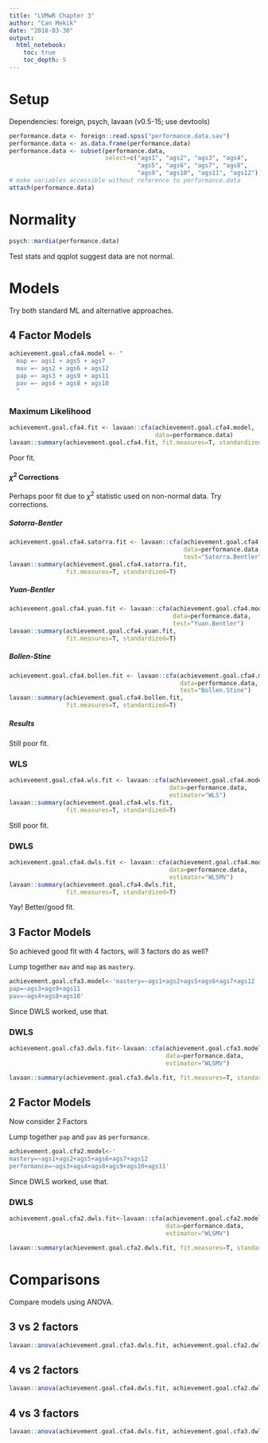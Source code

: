```yaml
---
title: "LVMwR Chapter 3"
author: "Can Mekik"
date: "2018-03-30"
output: 
  html_notebook:
    toc: true
    toc_depth: 5
---
```


# Setup

Dependencies: foreign, psych, lavaan (v0.5-15; use devtools)

```r
performance.data <- foreign::read.spss("performance.data.sav")
performance.data <- as.data.frame(performance.data)
performance.data <- subset(performance.data,
                           select=c("ags1", "ags2", "ags3", "ags4",
                                    "ags5", "ags6", "ags7", "ags8",
                                    "ags9", "ags10", "ags11", "ags12"))
# make variables accessible without reference to performance.data
attach(performance.data)
```

# Normality

```r
psych::mardia(performance.data)
```

Test stats and qqplot suggest data are not normal.

# Models

Try both standard ML and alternative approaches.

## 4 Factor Models

```r
achievement.goal.cfa4.model <- "
  map =~ ags1 + ags5 + ags7
  mav =~ ags2 + ags6 + ags12
  pap =~ ags3 + ags9 + ags11
  pav =~ ags4 + ags8 + ags10
  "
```


### Maximum Likelihood

```r
achievement.goal.cfa4.fit <- lavaan::cfa(achievement.goal.cfa4.model,
                                         data=performance.data)
lavaan::summary(achievement.goal.cfa4.fit, fit.measures=T, standardized=T)
```

Poor fit.

#### $\chi^2$ Corrections

Perhaps poor fit due to $\chi^2$ statistic used on non-normal data. Try corrections.

##### Satorra-Bentler

```r
achievement.goal.cfa4.satorra.fit <- lavaan::cfa(achievement.goal.cfa4.model,
                                                 data=performance.data,
                                                 test="Satorra.Bentler")
lavaan::summary(achievement.goal.cfa4.satorra.fit, 
                fit.measures=T, standardized=T)
```


##### Yuan-Bentler

```r
achievement.goal.cfa4.yuan.fit <- lavaan::cfa(achievement.goal.cfa4.model,
                                              data=performance.data,
                                              test="Yuan.Bentler")
lavaan::summary(achievement.goal.cfa4.yuan.fit, 
                fit.measures=T, standardized=T)
```

##### Bollen-Stine

```r
achievement.goal.cfa4.bollen.fit <- lavaan::cfa(achievement.goal.cfa4.model,
                                                data=performance.data,
                                                test="Bollen.Stine")
lavaan::summary(achievement.goal.cfa4.bollen.fit, 
                fit.measures=T, standardized=T)
```

##### Results

Still poor fit.

### WLS

```r
achievement.goal.cfa4.wls.fit <- lavaan::cfa(achievement.goal.cfa4.model,
                                             data=performance.data,
                                             estimator="WLS")
lavaan::summary(achievement.goal.cfa4.wls.fit, 
                fit.measures=T, standardized=T)
```

Still poor fit.

### DWLS

```r
achievement.goal.cfa4.dwls.fit <- lavaan::cfa(achievement.goal.cfa4.model,
                                             data=performance.data,
                                             estimator="WLSMV")
lavaan::summary(achievement.goal.cfa4.dwls.fit, 
                fit.measures=T, standardized=T)
```

Yay! Better/good fit.

## 3 Factor Models

So achieved good fit with 4 factors, will 3 factors do as well?

Lump together `mav` and `map` as `mastery`.

```r
achievement.goal.cfa3.model<-'mastery=~ags1+ags2+ags5+ags6+ags7+ags12
pap=~ags3+ags9+ags11
pav=~ags4+ags8+ags10'
```

Since DWLS worked, use that.

### DWLS

```r
achievement.goal.cfa3.dwls.fit<-lavaan::cfa(achievement.goal.cfa3.model, 
                                            data=performance.data, 
                                            estimator="WLSMV")

lavaan::summary(achievement.goal.cfa3.dwls.fit, fit.measures=T, standardized=T)
```

## 2 Factor Models

Now consider 2 Factors

Lump together `pap` and `pav` as `performance`.

```r
achievement.goal.cfa2.model<-'
mastery=~ags1+ags2+ags5+ags6+ags7+ags12
performance=~ags3+ags4+ags8+ags9+ags10+ags11'
```

Since DWLS worked, use that.

### DWLS

```r
achievement.goal.cfa2.dwls.fit<-lavaan::cfa(achievement.goal.cfa2.model,
                                            data=performance.data,
                                            estimator="WLSMV")

lavaan::summary(achievement.goal.cfa2.dwls.fit, fit.measures=T, standardized=T)
```

# Comparisons

Compare models using ANOVA.

## 3 vs 2 factors

```r
lavaan::anova(achievement.goal.cfa3.dwls.fit, achievement.goal.cfa2.dwls.fit)
```


## 4 vs 2 factors

```r
lavaan::anova(achievement.goal.cfa4.dwls.fit, achievement.goal.cfa2.dwls.fit)
```


## 4 vs 3 factors

```r
lavaan::anova(achievement.goal.cfa4.dwls.fit, achievement.goal.cfa3.dwls.fit)
```


